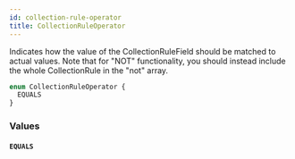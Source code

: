 ```yaml
---
id: collection-rule-operator
title: CollectionRuleOperator
---
```



Indicates how the value of the CollectionRuleField should be matched to actual values.
Note that for "NOT" functionality, you should instead include the whole CollectionRule in the "not" array.


```graphql
enum CollectionRuleOperator {
  EQUALS
}
```


### Values

#### `EQUALS` 






